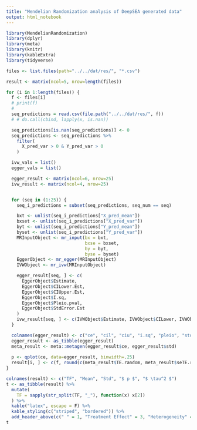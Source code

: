 ```yaml
---
title: "Mendelian Randomization analysis of DeepSEA generated data"
output: html_notebook
---
```


```r

library(MendelianRandomization)
library(dplyr)
library(meta)
library(knitr)
library(kableExtra)
library(tidyverse)
```

```r
files <- list.files(path="../../dat/res/", "*.csv")

result <- matrix(ncol=5, nrow=length(files))

for (i in 1:length(files)) {
  f <- files[i]
  # print(f)
  #
  seq_predictions = read.csv(file.path("../../dat/res/", f))
  # # do.call(cbind, lapply(x, is.nan))

  seq_predictions[is.nan(seq_predictions)] <- 0
  seq_predictions <- seq_predictions %>%
    filter(
      X_pred_var > 0 & Y_pred_var > 0
    )

  ivw_vals = list()
  egger_vals = list()

  egger_result <- matrix(ncol=6, nrow=25)
  ivw_result <- matrix(ncol=4, nrow=25)


  for (seq in (1:25)) {
    seq_i_predictions = subset(seq_predictions, seq_num == seq)

    bxt <- unlist(seq_i_predictions["X_pred_mean"])
    bxset <- unlist(seq_i_predictions["X_pred_var"])
    byt <- unlist(seq_i_predictions["Y_pred_mean"])
    byset <- unlist(seq_i_predictions["Y_pred_var"])
    MRInputObject <- mr_input(bx = bxt,
                              bxse = bxset,
                              by = byt,
                              byse = byset)
    EggerObject <- mr_egger(MRInputObject)
    IVWObject <- mr_ivw(MRInputObject)

    egger_result[seq, ] <- c(
      EggerObject$Estimate,
      EggerObject$CILower.Est,
      EggerObject$CIUpper.Est,
      EggerObject$I.sq,
      EggerObject$Pleio.pval,
      EggerObject$StdError.Est
    )
    ivw_result[seq, ] <- c(IVWObject$Estimate, IVWObject$CILower, IVWObject$CIUpper, IVWObject$StdError)
  }

  colnames(egger_result) <- c("ce", "cil", "ciu", "i.sq", "pleio", "std")
  egger_result <- as_tibble(egger_result)
  meta_result <- meta::metagen(egger_result$ce, egger_result$std)
  
  p <- qplot(ce, data=egger_result, binwidth=.25)
  result[i, ] <- c(f, round(c(meta_result$TE.random, meta_result$seTE.random, meta_result$pval.random, meta_result$tau2), digits = 3))
}
```

```r
colnames(result) <- c("TF", "Mean", "Std", "$ p $", "$ \tau^2 $")
t <- as_tibble(result) %>%
  mutate(
    TF = sapply(str_split(TF, "_"), function(x) x[2])
  ) %>%
  kable("latex", escape = F) %>%
  kable_styling(c("striped", "bordered")) %>%
  add_header_above(c(" " = 1, "Treatment Effect" = 3, "Heterogeneity" = 1))
t
```
